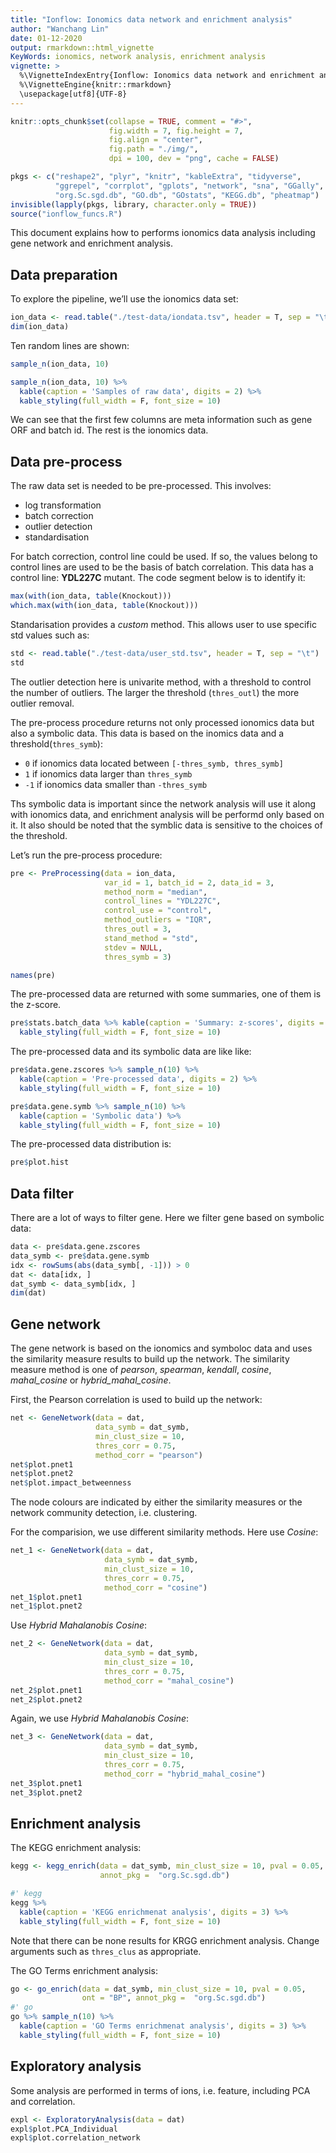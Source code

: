 ```yaml
---
title: "Ionflow: Ionomics data network and enrichment analysis"
author: "Wanchang Lin"
date: 01-12-2020
output: rmarkdown::html_vignette
KeyWords: ionomics, network analysis, enrichment analysis 
vignette: >
  %\VignetteIndexEntry{Ionflow: Ionomics data network and enrichment analysis}
  %\VignetteEngine{knitr::rmarkdown}
  \usepackage[utf8]{UTF-8}
---
```


```r
knitr::opts_chunk$set(collapse = TRUE, comment = "#>",
                      fig.width = 7, fig.height = 7, 
                      fig.align = "center",
                      fig.path = "./img/",
                      dpi = 100, dev = "png", cache = FALSE)

pkgs <- c("reshape2", "plyr", "knitr", "kableExtra", "tidyverse",
          "ggrepel", "corrplot", "gplots", "network", "sna", "GGally",
          "org.Sc.sgd.db", "GO.db", "GOstats", "KEGG.db", "pheatmap")
invisible(lapply(pkgs, library, character.only = TRUE))
source("ionflow_funcs.R")
```

This document explains how to performs ionomics data analysis including gene
network and enrichment analysis. 

## Data preparation

To explore the pipeline, we'll use the ionomics data set:

```r
ion_data <- read.table("./test-data/iondata.tsv", header = T, sep = "\t")
dim(ion_data)
```

Ten random lines are shown:

```r
sample_n(ion_data, 10)
```

```r
sample_n(ion_data, 10) %>%
  kable(caption = 'Samples of raw data', digits = 2) %>% 
  kable_styling(full_width = F, font_size = 10)
```

We can see that the first few columns are meta information such as gene ORF
and batch id. The rest is the ionomics data. 


## Data pre-process

The raw data set is needed to be pre-processed. This involves:

- log transformation
- batch correction
- outlier detection
- standardisation

For batch correction, control line could be used. If so, the values belong
to control lines are used to be the basis of batch correlation. This data
has a control line: **YDL227C** mutant. The code segment below is to
identify it:

```r
max(with(ion_data, table(Knockout)))
which.max(with(ion_data, table(Knockout)))
```

Standarisation provides a *custom* method. This allows user to use
specific std values such as: 

```r
std <- read.table("./test-data/user_std.tsv", header = T, sep = "\t")
std
```

The outlier detection here is univarite method, with a threshold to control
the number of outliers. The larger the threshold (`thres_outl`) the more
outlier removal. 

The pre-process procedure returns not only processed ionomics data but also
a symbolic data. This data is based on the inomics data and a
threshold(`thres_symb`):

- `0` if ionomics data located between `[-thres_symb, thres_symb]`
- `1` if ionomics data larger than `thres_symb`
- `-1` if ionomics data smaller than `-thres_symb`

Ths symbolic data is important since the network analysis will use it along
with ionomics data, and enrichment analysis will be performd only based on
it. It also should be noted that the symblic data is sensitive to the
choices of the threshold. 

Let's run the pre-process procedure:

```r
pre <- PreProcessing(data = ion_data,
                     var_id = 1, batch_id = 2, data_id = 3,
                     method_norm = "median",
                     control_lines = "YDL227C",
                     control_use = "control",
                     method_outliers = "IQR",
                     thres_outl = 3,
                     stand_method = "std",
                     stdev = NULL,
                     thres_symb = 3)

names(pre)
```

The pre-processed data are returned with some summaries, one of them is the
z-score.

```r
pre$stats.batch_data %>% kable(caption = 'Summary: z-scores', digits = 2) %>%
  kable_styling(full_width = F, font_size = 10)
```

The pre-processed data and its symbolic data are like like:

```r
pre$data.gene.zscores %>% sample_n(10) %>%
  kable(caption = 'Pre-processed data', digits = 2) %>% 
  kable_styling(full_width = F, font_size = 10)

pre$data.gene.symb %>% sample_n(10) %>%
  kable(caption = 'Symbolic data') %>%
  kable_styling(full_width = F, font_size = 10)
```

The pre-processed data distribution is:

```r
pre$plot.hist
```

## Data filter

There are a lot of ways to filter gene. Here we filter gene based on
symbolic data:

```r
data <- pre$data.gene.zscores
data_symb <- pre$data.gene.symb
idx <- rowSums(abs(data_symb[, -1])) > 0
dat <- data[idx, ]
dat_symb <- data_symb[idx, ]
dim(dat)
```

## Gene network

The gene network is based on the ionomics and symboloc data and uses the
similarity measure results to build up the network. The similarity measure
method is one of *pearson*, *spearman*, *kendall*, *cosine*, *mahal_cosine*
or *hybrid_mahal_cosine*.

First, the Pearson correlation is used to build up the network:

```r
net <- GeneNetwork(data = dat,
                   data_symb = dat_symb,
                   min_clust_size = 10,
                   thres_corr = 0.75,
                   method_corr = "pearson")
net$plot.pnet1
net$plot.pnet2
net$plot.impact_betweenness
```

The node colours are indicated by either the similarity measures or the
network community detection, i.e. clustering.

For the comparision, we use different similarity methods. Here use *Cosine*:

```r
net_1 <- GeneNetwork(data = dat,
                     data_symb = dat_symb,
                     min_clust_size = 10,
                     thres_corr = 0.75,
                     method_corr = "cosine")
net_1$plot.pnet1
net_1$plot.pnet2
```

Use *Hybrid Mahalanobis Cosine*:

```r
net_2 <- GeneNetwork(data = dat,
                     data_symb = dat_symb,
                     min_clust_size = 10,
                     thres_corr = 0.75,
                     method_corr = "mahal_cosine")
net_2$plot.pnet1
net_2$plot.pnet2
```

Again, we use *Hybrid Mahalanobis Cosine*:

```r
net_3 <- GeneNetwork(data = dat,
                     data_symb = dat_symb,
                     min_clust_size = 10,
                     thres_corr = 0.75,
                     method_corr = "hybrid_mahal_cosine")
net_3$plot.pnet1
net_3$plot.pnet2
```

## Enrichment analysis

The KEGG enrichment analysis:

```r
kegg <- kegg_enrich(data = dat_symb, min_clust_size = 10, pval = 0.05,
                    annot_pkg =  "org.Sc.sgd.db")

#' kegg
kegg %>% 
  kable(caption = 'KEGG enrichmenat analysis', digits = 3) %>%
  kable_styling(full_width = F, font_size = 10)
```

Note that there can be none results for KRGG  enrichment analysis. Change
arguments such as `thres_clus` as appropriate.

The GO Terms enrichment analysis:

```r
go <- go_enrich(data = dat_symb, min_clust_size = 10, pval = 0.05,
                ont = "BP", annot_pkg =  "org.Sc.sgd.db")
#' go
go %>% sample_n(10) %>%
  kable(caption = 'GO Terms enrichmenat analysis', digits = 3) %>%
  kable_styling(full_width = F, font_size = 10)
```

## Exploratory analysis

Some analysis are performed in terms of ions, i.e. feature, including PCA
and correlation.

```r
expl <- ExploratoryAnalysis(data = dat)
expl$plot.PCA_Individual
expl$plot.correlation_network
```

